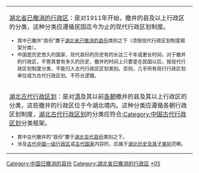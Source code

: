 {{中国已撤消县份分类/temp|state=expanded}}
{{hideh
|Head = <p align="center"><big>'''湖北已撤消行政区分类向导'''</big>
|FrameStyle   = border:solid 1px #0000ff;
|HeadStyle    = text-align:left;background:transparent;
|ContentStyle = background: #FFFF9B;
}}
{| class="wikitable" border="1" width="100%"
|-
| [[:Category:湖北省已撤消的行政区|湖北省已撤消的行政区]]：是对1911年开始，撤并的县及以上行政区的分类，这种分类应遵循民国迄今为止的现代行政区划制度。<font size="2">
* 其中已撤并“县份”置于[[:Category:湖北省已撤消的县份|湖北省已撤消的县份]]类别之下（须按现代行政区划制度框架分类）。
* 中国是历史悠久的国家，现代县份的历史有的长达三千年或更长时间。对于撤并的行政区，不管其曾有多久的历史，撤并的时间上只要是在民国以后，按现代行政区划制度分类，不能归入古代行政区区划类别。否则，几乎所有现行行政区划单位成为古代行政区划，不符合逻辑。
|-
| [[:Category:湖北古代行政区划|湖北古代行政区划]]：是对[[清朝|清]]及其以前[[中国朝代|各朝]]撤并的县及其以上行政区的分类，这些撤并的行政区位于今湖北境内。这种分类应遵循各朝行政区划制度，[[:Category:湖北古代行政区划|湖北古代行政区划]]的分类应符合[[:Category:中国古代行政区划|:Category:中国古代行政区划]]分类框架。<font size="2"> 
* 其中古代撤并的“县份”置于[[:Category:湖北古代县份|湖北古代县份]]类别之下。
* 涉及[[:category:中国一级行政区|古代中国一级行政区]]或[[:category:中國古代民族與國家|古代国家]]内容的，应属于[[:category:湖北历史|湖北历史及其子类别]]范畴。
|}
{{hidef}}

[[Category:中国已撤消的县份|Category:中国已撤消的县份]]
[[Category:湖北省已撤消的行政区|Category:湖北省已撤消的行政区]]
[[Category:湖北省县份|*05]]